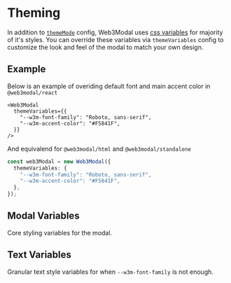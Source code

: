 
# Theming

In addition to [`themeMode`](./configuration.md#thememode-optional) config, Web3Modal uses [css variables](https://developer.mozilla.org/en-US/docs/Web/CSS/Using_CSS_custom_properties) for majority of it's styles. You can override these variables via `themeVariables` config to customize the look and feel of the modal to match your own design.

## Example

Below is an example of overiding default font and main accent color in `@web3modal/react`

```tsx
<Web3Modal
  themeVariables={{
    "--w3m-font-family": "Roboto, sans-serif",
    "--w3m-accent-color": "#F5841F",
  }}
/>
```

And equivalend for `@web3modal/html` and `@web3modal/standalone`

```ts
const web3Modal = new Web3Modal({
  themeVariables: {
    "--w3m-font-family": "Roboto, sans-serif",
    "--w3m-accent-color": "#F5841F",
  },
});
```

## Modal Variables

Core styling variables for the modal.

<Table
  headers={["Variable", "Description"]}
  data={[
    {
      variable: "--w3m-font-family",
      description: "description",
    },
    {
      variable: "--w3m-z-index",
      description: "description",
    },
    {
      variable: "--w3m-accent-color",
      description: "description",
    },
    {
      variable: "--w3m-accent-fill-color",
      description: "description",
    },
    {
      variable: "--w3m-background-color",
      description: "description",
    },
    {
      variable: "--w3m-logo-image-url",
      description: "description",
    },
    {
      variable: "--w3m-background-border-radius",
      description: "description",
    },
    {
      variable: "--w3m-container-border-radius",
      description: "description",
    },
    {
      variable: "--w3m-wallet-icon-border-radius",
      description: "description",
    },
    {
      variable: "--w3m-input-border-radius",
      description: "description",
    },
    {
      variable: "--w3m-notification-border-radius",
      description: "description",
    },
    {
      variable: "--w3m-button-border-radius",
      description: "description",
    },
    {
      variable: "--w3m-secondary-button-border-radius",
      description: "description",
    },
    {
      variable: "--w3m-icon-button-border-radius",
      description: "description",
    },
    {
      variable: "--w3m-button-hover-highlight-border-radius",
      description: "description",
    },
  ]}
/>

## Text Variables

Granular text style variables for when `--w3m-font-family` is not enough.

<Table
  headers={["Variable", "Description"]}
  data={[
    {
      variable: "--w3m-text-big-bold-size",
      description: "description",
    },
    {
      variable: "--w3m-text-big-bold-weight",
      description: "description",
    },
    {
      variable: "--w3m-text-big-bold-line-height",
      description: "description",
    },
    {
      variable: "--w3m-text-big-bold-letter-spacing",
      description: "description",
    },
    {
      variable: "--w3m-text-big-bold-text-transform",
      description: "description",
    },
    {
      variable: "--w3m-text-big-bold-font-family",
      description: "description",
    },
    {
      variable: "--w3m-text-xsmall-bold-size",
      description: "description",
    },
    {
      variable: "--w3m-text-xsmall-bold-weight",
      description: "description",
    },
    {
      variable: "--w3m-text-xsmall-bold-line-height",
      description: "description",
    },
    {
      variable: "--w3m-text-xsmall-bold-letter-spacing",
      description: "description",
    },
    {
      variable: "--w3m-text-xsmall-bold-text-transform",
      description: "description",
    },
    {
      variable: "--w3m-text-xsmall-bold-font-family",
      description: "description",
    },
    {
      variable: "--w3m-text-xsmall-regular-size",
      description: "description",
    },
    {
      variable: "--w3m-text-xsmall-regular-weight",
      description: "description",
    },
    {
      variable: "--w3m-text-xsmall-regular-line-height",
      description: "description",
    },
    {
      variable: "--w3m-text-xsmall-regular-letter-spacing",
      description: "description",
    },
    {
      variable: "--w3m-text-xsmall-regular-text-transform",
      description: "description",
    },
    {
      variable: "--w3m-text-xsmall-regular-font-family",
      description: "description",
    },
    {
      variable: "--w3m-text-small-regular-size",
      description: "description",
    },
    {
      variable: "--w3m-text-small-regular-weight",
      description: "description",
    },
    {
      variable: "--w3m-text-small-regular-line-height",
      description: "description",
    },
    {
      variable: "--w3m-text-small-regular-letter-spacing",
      description: "description",
    },
    {
      variable: "--w3m-text-small-regular-text-transform",
      description: "description",
    },
    {
      variable: "--w3m-text-small-regular-font-family",
      description: "description",
    },
    {
      variable: "--w3m-text-small-thin-size",
      description: "description",
    },
    {
      variable: "--w3m-text-small-thin-weight",
      description: "description",
    },
    {
      variable: "--w3m-text-small-thin-line-height",
      description: "description",
    },
    {
      variable: "--w3m-text-small-thin-letter-spacing",
      description: "description",
    },
    {
      variable: "--w3m-text-small-thin-text-transform",
      description: "description",
    },
    {
      variable: "--w3m-text-small-thin-font-family",
      description: "description",
    },
    {
      variable: "--w3m-text-medium-regular-size",
      description: "description",
    },
    {
      variable: "--w3m-text-medium-regular-weight",
      description: "description",
    },
    {
      variable: "--w3m-text-medium-regular-line-height",
      description: "description",
    },
    {
      variable: "--w3m-text-medium-regular-letter-spacing",
      description: "description",
    },
    {
      variable: "--w3m-text-medium-regular-text-transform",
      description: "description",
    },
    {
      variable: "--w3m-text-medium-regular-font-family",
      description: "description",
    },
  ]}
/>
